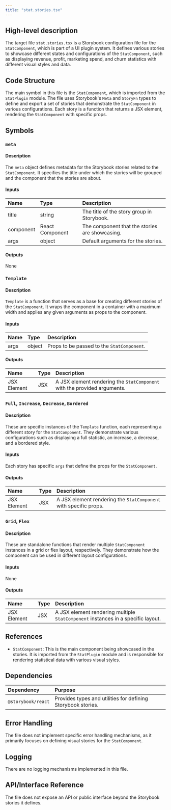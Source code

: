 ```yaml
---
title: "stat.stories.tsx"
---
```


## High-level description

The target file `stat.stories.tsx` is a Storybook configuration file for the `StatComponent`, which is part of a UI plugin system. It defines various stories to showcase different states and configurations of the `StatComponent`, such as displaying revenue, profit, marketing spend, and churn statistics with different visual styles and data.

## Code Structure

The main symbol in this file is the `StatComponent`, which is imported from the `StatPlugin` module. The file uses Storybook's `Meta` and `StoryFn` types to define and export a set of stories that demonstrate the `StatComponent` in various configurations. Each story is a function that returns a JSX element, rendering the `StatComponent` with specific props.

## Symbols

### `meta`
#### Description
The `meta` object defines metadata for the Storybook stories related to the `StatComponent`. It specifies the title under which the stories will be grouped and the component that the stories are about.

#### Inputs
| Name | Type | Description |
|:-----|:-----|:------------|
| title | string | The title of the story group in Storybook. |
| component | React Component | The component that the stories are showcasing. |
| args | object | Default arguments for the stories. |

#### Outputs
None

### `Template`
#### Description
`Template` is a function that serves as a base for creating different stories of the `StatComponent`. It wraps the component in a container with a maximum width and applies any given arguments as props to the component.

#### Inputs
| Name | Type | Description |
|:-----|:-----|:------------|
| args | object | Props to be passed to the `StatComponent`. |

#### Outputs
| Name | Type | Description |
|:-----|:-----|:------------|
| JSX Element | JSX | A JSX element rendering the `StatComponent` with the provided arguments. |

### `Full`, `Increase`, `Decrease`, `Bordered`
#### Description
These are specific instances of the `Template` function, each representing a different story for the `StatComponent`. They demonstrate various configurations such as displaying a full statistic, an increase, a decrease, and a bordered style.

#### Inputs
Each story has specific `args` that define the props for the `StatComponent`.

#### Outputs
| Name | Type | Description |
|:-----|:-----|:------------|
| JSX Element | JSX | A JSX element rendering the `StatComponent` with specific props. |

### `Grid`, `Flex`
#### Description
These are standalone functions that render multiple `StatComponent` instances in a grid or flex layout, respectively. They demonstrate how the component can be used in different layout configurations.

#### Inputs
None

#### Outputs
| Name | Type | Description |
|:-----|:-----|:------------|
| JSX Element | JSX | A JSX element rendering multiple `StatComponent` instances in a specific layout. |

## References

- `StatComponent`: This is the main component being showcased in the stories. It is imported from the `StatPlugin` module and is responsible for rendering statistical data with various visual styles.

## Dependencies

| Dependency | Purpose |
|:-----------|:--------|
| `@storybook/react` | Provides types and utilities for defining Storybook stories. |

## Error Handling

The file does not implement specific error handling mechanisms, as it primarily focuses on defining visual stories for the `StatComponent`.

## Logging

There are no logging mechanisms implemented in this file.

## API/Interface Reference

The file does not expose an API or public interface beyond the Storybook stories it defines.